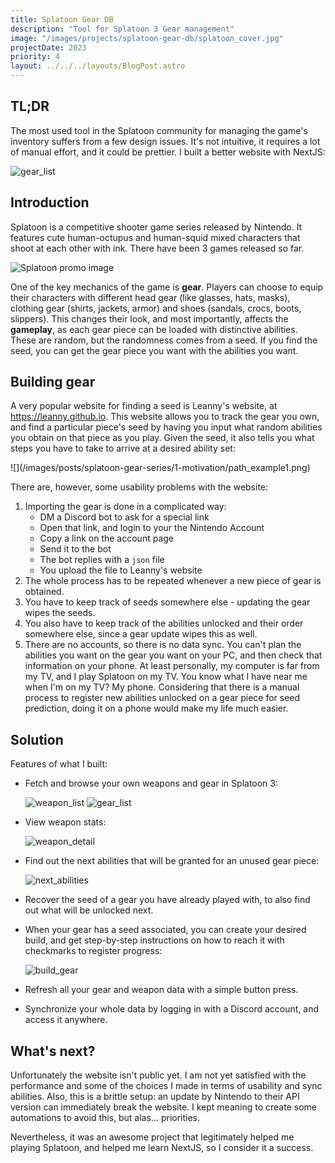 ```yaml
---
title: Splatoon Gear DB
description: "Tool for Splatoon 3 Gear management"
image: "/images/projects/splatoon-gear-db/splatoon_cover.jpg"
projectDate: 2023
priority: 4
layout: ../../../layouts/BlogPost.astro
---
```



## TL;DR

The most used tool in the Splatoon community for managing the game's inventory suffers from a few design issues. It's not intuitive, it requires a lot of manual effort, and it could be prettier. I built a better website with NextJS:

![gear_list](./gear_list.png)

## Introduction

Splatoon is a competitive shooter game series released by Nintendo. It features cute human-octupus and human-squid mixed characters that shoot at each other with ink. There have been 3 games released so far.

<Image class="float-right w-[600px] ml-12 not-prose" src={poster} alt="Splatoon promo image" />


One of the key mechanics of the game is **gear**. Players can choose to equip their characters with different head gear (like glasses, hats, masks), clothing gear (shirts, jackets, armor) and shoes (sandals, crocs, boots, slippers). This changes their look, and most importantly, affects the **gameplay**, as each gear piece can be loaded with distinctive abilities. These are random, but the randomness comes from a seed. If you find the seed, you can get the gear piece you want with the abilities you want.

## Building gear

A very popular website for finding a seed is Leanny's website, at https://leanny.github.io. This website allows you to track the gear you own, and find a particular piece's seed by having you input what random abilities you obtain on that piece as you play. Given the seed, it also tells you what steps you have to take to arrive at a desired ability set:

<div class="flex items-center justify-center">
![](/images/posts/splatoon-gear-series/1-motivation/path_example1.png)
</div>

There are, however, some usability problems with the website:

1. Importing the gear is done in a complicated way:
    - DM a Discord bot to ask for a special link
    - Open that link, and login to your the Nintendo Account
    - Copy a link on the account page
    - Send it to the bot
    - The bot replies with a `json` file
    - You upload the file to Leanny's website
2. The whole process has to be repeated whenever a new piece of gear is obtained.
3. You have to keep track of seeds somewhere else - updating the gear wipes the seeds.
4. You also have to keep track of the abilities unlocked and their order somewhere else, since a gear update wipes this as well.
5. There are no accounts, so there is no data sync. You can't plan the abilities you want on the gear you want on your PC, and then check that information on your phone. At least personally, my computer is far from my TV, and I play Splatoon on my TV. You know what I have near me when I'm on my TV? My phone. Considering that there is a manual process to register new abilities unlocked on a gear piece for seed prediction, doing it on a phone would make my life much easier.


## Solution

Features of what I built:

- Fetch and browse your own weapons and gear in Splatoon 3:

    ![weapon_list](./weapon-list.png)
  ![gear_list](./gear_list.png)

- View weapon stats:

  ![weapon_detail](./weapon_detail.png)

- Find out the next abilities that will be granted for an unused gear piece:

  ![next_abilities](./gear_predict.png)

- Recover the seed of a gear you have already played with, to also find out what will be
unlocked next.

- When your gear has a seed associated, you can create your desired build, and get step-by-step instructions on how to reach it with checkmarks to register progress:

  ![build_gear](./gear_build.png)

- Refresh all your gear and weapon data with a simple button press.
- Synchronize your whole data by logging in with a Discord account, and access it anywhere.

## What's next?

Unfortunately the website isn't public yet. I am not yet satisfied with the performance and some of the choices I made in terms of usability and sync abilities. Also, this is a brittle setup: an update by Nintendo to their API version can immediately break the website. I kept meaning to create some automations to avoid this, but alas... priorities.

Nevertheless, it was an awesome project that legitimately helped me playing Splatoon, and helped me learn NextJS, so I consider it a success.